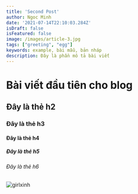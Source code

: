 ```yaml
---
title: 'Second Post'
author: Ngoc Minh
date: '2021-07-14T22:10:03.284Z'
isDraft: false
isFeatured: false
image: /images/article-3.jpg
tags: ["greeting", "egg"]
keywords: example, bài mẫu, bản nháp
description: Đây là phần mô tả bài viết
---
```


# Bài viết đầu tiên cho blog
## Đây là thẻ h2
### Đây là thẻ h3
#### Đây là thẻ h4
##### Đây là thẻ h5
###### Đây là thẻ h6
![girlxinh](/images/image-15.jpg)